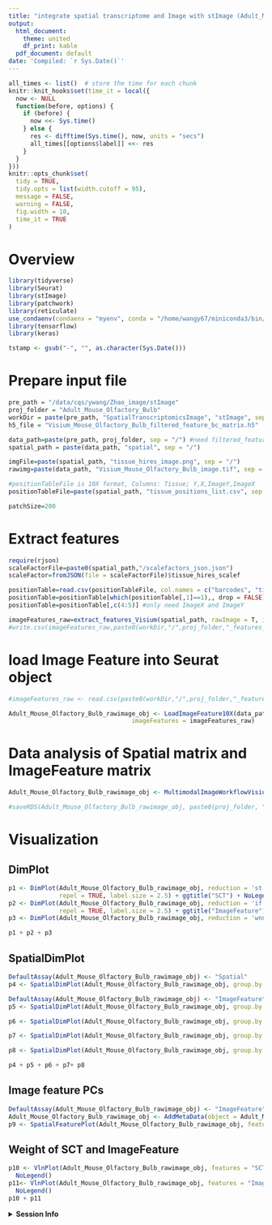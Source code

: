 ```yaml
---
title: "integrate spatial transcriptome and Image with stImage (Adult_Mouse_Olfactory_Bulb)"
output:
  html_document:
    theme: united
    df_print: kable
  pdf_document: default
date: 'Compiled: `r Sys.Date()`'
---
```


```r
all_times <- list()  # store the time for each chunk
knitr::knit_hooks$set(time_it = local({
  now <- NULL
  function(before, options) {
    if (before) {
      now <<- Sys.time()
    } else {
      res <- difftime(Sys.time(), now, units = "secs")
      all_times[[options$label]] <<- res
    }
  }
}))
knitr::opts_chunk$set(
  tidy = TRUE,
  tidy.opts = list(width.cutoff = 95),
  message = FALSE,
  warning = FALSE,
  fig.width = 10,
  time_it = TRUE
)
```


# Overview

```r
library(tidyverse)
library(Seurat)
library(stImage)
library(patchwork)
library(reticulate)
use_condaenv(condaenv = "myenv", conda = "/home/wangy67/miniconda3/bin/conda")
library(tensorflow)
library(keras)

tstamp <- gsub("-", "", as.character(Sys.Date()))
```


# Prepare input file

```r
pre_path = "/data/cqs/ywang/Zhao_image/stImage"
proj_folder = "Adult_Mouse_Olfactory_Bulb"
workDir = paste(pre_path, "SpatialTranscriptomicsImage", "stImage", sep = "/")
h5_file = "Visium_Mouse_Olfactory_Bulb_filtered_feature_bc_matrix.h5"

data_path=paste(pre_path, proj_folder, sep = "/") #need filtered_feature_bc_matrix.h5 file and spatial folder
spatial_path = paste(data_path, "spatial", sep = "/")

imgFile=paste(spatial_path, "tissue_hires_image.png", sep = "/")
rawimg=paste(data_path, "Visium_Mouse_Olfactory_Bulb_image.tif", sep = "/")

#positionTableFile is 10X format, Columns: Tissue; Y,X,ImageY,ImageX
positionTableFile=paste(spatial_path, "tissue_positions_list.csv", sep = "/")

patchSize=200

```


# Extract features

```r
require(rjson)
scaleFactorFile=paste0(spatial_path,"/scalefactors_json.json")
scaleFactor=fromJSON(file = scaleFactorFile)$tissue_hires_scalef

positionTable=read.csv(positionTableFile, col.names = c("barcodes", "tissue", "row", "col", "imagerow", "imagecol"), as.is = TRUE, header=FALSE,row.names=1)
positionTable=positionTable[which(positionTable[,1]==1),, drop = FALSE]
positionTable=positionTable[,c(4:5)] #only need ImageX and ImageY

imageFeatures_raw=extract_features_Visium(spatial_path, rawImage = T, imgFile=rawimg, savePatchOnImage = paste0(proj_folder, "_rawpatch","_", tstamp, ".png"))
#write.csv(imageFeatures_raw,paste0(workDir,"/",proj_folder,"_features_raw_",tstamp,".csv"))

```

# load Image Feature into Seurat object

```r
#imageFeatures_raw <- read.csv(paste0(workDir,"/",proj_folder,"_features_raw_",tstamp,".csv"), row.names=1)

Adult_Mouse_Olfactory_Bulb_rawimage_obj <- LoadImageFeature10X(data_path, filename = h5_file,
                                  imageFeatures = imageFeatures_raw)

```

# Data analysis of Spatial matrix and ImageFeature matrix

```r
Adult_Mouse_Olfactory_Bulb_rawimage_obj <- MultimodalImageWorkflowVisium(Adult_Mouse_Olfactory_Bulb_rawimage_obj, normalizeMethod = "SCT", pcaDim_s=30, pcaDim_i=30, geneResolution=1.05, imageFeatureResolution=2.23, imageAndGeneResolution=1.2, MultimodalMethod = c("WNN", "MCIA", "tICA"))

#saveRDS(Adult_Mouse_Olfactory_Bulb_rawimage_obj, paste0(proj_folder, "_rawimage_object", tstamp, ".rds"))
```

# Visualization

## DimPlot

```r
p1 <- DimPlot(Adult_Mouse_Olfactory_Bulb_rawimage_obj, reduction = 'st.umap', group.by = 'seurat_clusters', label = TRUE, 
              repel = TRUE, label.size = 2.5) + ggtitle("SCT") + NoLegend()
p2 <- DimPlot(Adult_Mouse_Olfactory_Bulb_rawimage_obj, reduction = 'if.umap', group.by = 'seurat_clusters', label = TRUE, 
              repel = TRUE, label.size = 2.5) + ggtitle("ImageFeature") + NoLegend()
p3 <- DimPlot(Adult_Mouse_Olfactory_Bulb_rawimage_obj, reduction = 'wnn.umap', label = TRUE, repel = TRUE, label.size = 2.5) + ggtitle("WNN") + NoLegend()

p1 + p2 + p3
```

## SpatialDimPlot

```r
DefaultAssay(Adult_Mouse_Olfactory_Bulb_rawimage_obj) <- "Spatial"
p4 <- SpatialDimPlot(Adult_Mouse_Olfactory_Bulb_rawimage_obj, group.by = "SCT_snn_res.1.05", label = TRUE, label.box = F, label.size = 2) + ggtitle("SCT") & NoLegend()

DefaultAssay(Adult_Mouse_Olfactory_Bulb_rawimage_obj) <- "ImageFeature"
p5 <- SpatialDimPlot(Adult_Mouse_Olfactory_Bulb_rawimage_obj, group.by = "ImageFeature_snn_res.2.23", label = TRUE, label.box = F, label.size = 2) + ggtitle("ImageFeature") & NoLegend()

p6 <- SpatialDimPlot(Adult_Mouse_Olfactory_Bulb_rawimage_obj, group.by = "wsnn_res.1.2", label = TRUE, label.box = F, repel = TRUE, label.size = 2) + ggtitle("WNN") & NoLegend()

p7 <- SpatialDimPlot(Adult_Mouse_Olfactory_Bulb_rawimage_obj, group.by = "mcia_res.1.2", label = TRUE, label.box = F, repel = TRUE, label.size = 2) + ggtitle("MCIA") & NoLegend()

p8 <- SpatialDimPlot(Adult_Mouse_Olfactory_Bulb_rawimage_obj, group.by = "tica_res.1.2", label = TRUE, label.box = F, repel = TRUE, label.size = 2) + ggtitle("tICA") & NoLegend()

p4 + p5 + p6 + p7+ p8
```

## Image feature PCs

```r
DefaultAssay(Adult_Mouse_Olfactory_Bulb_rawimage_obj) <- "ImageFeature"
Adult_Mouse_Olfactory_Bulb_rawimage_obj <- AddMetaData(object = Adult_Mouse_Olfactory_Bulb_rawimage_obj, metadata = as.data.frame(Adult_Mouse_Olfactory_Bulb_rawimage_obj@reductions$ipca@cell.embeddings))
p9 <- SpatialFeaturePlot(Adult_Mouse_Olfactory_Bulb_rawimage_obj, features = colnames(Adult_Mouse_Olfactory_Bulb_rawimage_obj@reductions$ipca@cell.embeddings), alpha = c(0.1, 1), ncol = 5)

```

## Weight of SCT and ImageFeature

```r

p10 <- VlnPlot(Adult_Mouse_Olfactory_Bulb_rawimage_obj, features = "SCT.weight", group.by = 'wsnn_res.1.2', sort = TRUE, pt.size = 0.1) + ggtitle("SCT") +
  NoLegend()
p11<- VlnPlot(Adult_Mouse_Olfactory_Bulb_rawimage_obj, features = "ImageFeature.weight", group.by = 'wsnn_res.1.2', sort = TRUE, pt.size = 0.1) + ggtitle("ImageFeature") +
  NoLegend()
p10 + p11
```


<details>
  <summary>**Session Info**</summary>
```r
sessionInfo()
```
</details>
